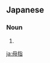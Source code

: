 ==Japanese==
{{ja-kanjitab|ぼ|し|yomi=o}}

===Noun===
{{ja-noun|ぼし}}

# {{altspell|lang=ja|拇指}}

[[ja:母指]]